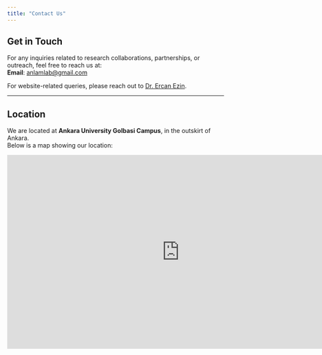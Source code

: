 ```yaml
---
title: "Contact Us"
---
```


## Get in Touch

For any inquiries related to research collaborations, partnerships, or outreach, feel free to reach us at:  
**Email**: [anlamlab@gmail.com](mailto:anlamlab@gmail.com)

For website-related queries, please reach out to [Dr. Ercan Ezin](#team-page).

---

## Location

We are located at **Ankara University Golbasi Campus**, in the outskirt of Ankara.  
Below is a map showing our location:

 
 ```{=html}
 <iframe src="https://www.google.com/maps/embed?pb=!1m18!1m12!1m3!1d737.8565310458695!2d32.82038862841386!3d39.781954046440966!2m3!1f0!2f0!3f0!3m2!1i1024!2i768!4f13.1!3m3!1m2!1s0x14d343ea80559b8d%3A0xc3a2fab015249ace!2zQW5rYXJhIMOcbml2ZXJzaXRlc2kgWWF6xLFsxLFtIE3DvGhlbmRpc2xpxJ9p!5e0!3m2!1sen!2str!4v1724884009037!5m2!1sen!2str" width="800" height="450" style="border:0;" allowfullscreen="" loading="lazy" referrerpolicy="no-referrer-when-downgrade"></iframe>
```
 
